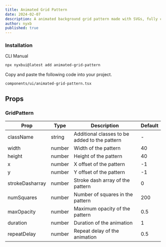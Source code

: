 ```yaml
---
title: Animated Grid Pattern
date: 2024-02-07
description: A animated background grid pattern made with SVGs, fully customizable using Tailwind CSS.
author: nyxb
published: true
---
```


<ComponentPreview name="animated-grid-pattern-demo" />


### Installation

<Tabs defaultValue="cli">

<TabsList>
  <TabsTrigger value="cli">CLI</TabsTrigger>
  <TabsTrigger value="manual">Manual</TabsTrigger>
</TabsList>
<TabsContent value="cli">

```bash
npx nyxbui@latest add animated-grid-pattern
```

</TabsContent>

<TabsContent value="manual">

<Steps>

Copy and paste the following code into your project.

```text
components/ui/animated-grid-pattern.tsx
```

<ComponentSource name="animated-grid-pattern" />

</Steps>

</TabsContent>

</Tabs>

## Props

### GridPattern

| Prop            | Type   | Description                                   | Default |
| --------------- | ------ | --------------------------------------------- | ------- |
| className       | string | Additional classes to be added to the pattern | -       |
| width           | number | Width of the pattern                          | 40      |
| height          | number | Height of the pattern                         | 40      |
| x               | number | X offset of the pattern                       | -1      |
| y               | number | Y offset of the pattern                       | -1      |
| strokeDasharray | number | Stroke dash array of the pattern              | 0       |
| numSquares      | number | Number of squares in the pattern              | 200     |
| maxOpacity      | number | Maximum opacity of the pattern                | 0.5     |
| duration        | number | Duration of the animation                     | 1       |
| repeatDelay     | number | Repeat delay of the animation                 | 0.5     |
